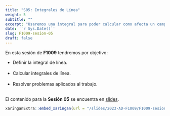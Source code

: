 ```yaml
---
title: "S05: Integrales de Línea"
weight: 5
subtitle: ""
excerpt: "Usaremos una integral para poder calcular como afecta un campo vectorial a una particula que se desplaza a lo largo de una curva."
date: '`r Sys.Date()`'
slug: F1009-sesion-05
draft: false
---
```


En esta sesión de __F1009__ tendremos por objetivo:

* Definir la integral de línea. <br/><br/>
 * Calcular integrales de línea. <br/><br/>
 * Resolver problemas aplicados al trabajo. <br/><br/>
 
El contenido para la **Sesión 05** se encuentra en [slides](/slides/2023-AD-F1009/F1009-sesion-05).

```r
xaringanExtra::embed_xaringan(url = "/slides/2023-AD-F1009/F1009-sesion-05", ratio = "4:3")
```